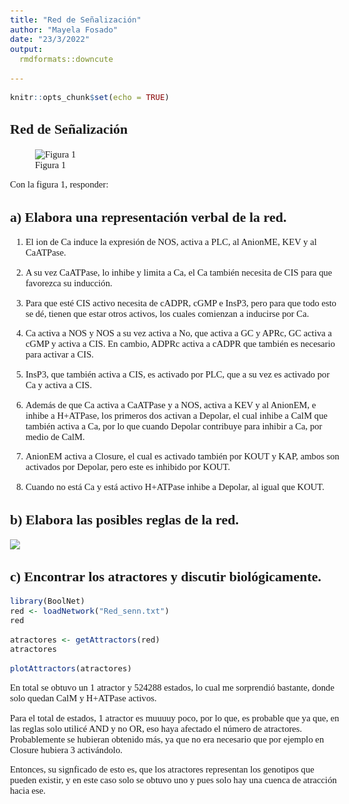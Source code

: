 ---
title: "Red de Señalización"
author: "Mayela Fosado"
date: "23/3/2022"
output: 
  rmdformats::downcute
  
---
<style type="text/css">
  body{
    font-family: Century Gothic;
  font-size: 11pt;
  
}
</style>
```{r setup, include=FALSE}
knitr::opts_chunk$set(echo = TRUE)
```

## **Red de Señalización**

![Figura 1](https://lh3.googleusercontent.com/pw/AM-JKLX3zG8_w-bRvHapvzZi1203HPLx9Q2ZG7sV1F7abNcCSR_dGP65gWNYeQsAOGt8coIO0mp9spT8Cl5P6tmQZZ8Uh1Kg21UZMgC84TU-P6c1pBnrtumnZgj7WVqROtB0pUkUSv-gxSPMys5-nkfCkf0k=w323-h236-no?authuser=0)

Con la figura 1, responder:

## **a) Elabora una representación verbal de la red.**

1. El ion de Ca induce la expresión de NOS, activa a PLC, al AnionME, KEV y al CaATPase.

2. A su vez CaATPase, lo inhibe y limita a Ca, el Ca también necesita de CIS para que favorezca su inducción.

3. Para que esté CIS activo necesita de cADPR, cGMP e InsP3, pero para que todo esto se dé, tienen que estar otros activos, los cuales comienzan a inducirse por Ca.

4. Ca activa a NOS y NOS a su vez activa a No, que activa a GC y APRc, GC activa a cGMP y activa a CIS. En cambio, ADPRc activa a cADPR que también es necesario para activar a CIS.

5. InsP3, que también activa a CIS, es activado por PLC, que a su vez es activado por Ca y activa a CIS.

6. Además de que Ca activa a CaATPase y a NOS, activa a KEV y al AnionEM, e inhibe a H+ATPase, los primeros dos activan a Depolar, el cual inhibe a CalM que también activa a Ca, por lo que cuando Depolar contribuye para inhibir a Ca, por medio de CalM.

7. AnionEM activa a Closure, el cual es activado también por KOUT y KAP, ambos son activados por Depolar, pero este es inhibido por KOUT.

8. Cuando no está Ca y está activo H+ATPase inhibe a Depolar, al igual que KOUT.

## **b) Elabora las posibles reglas de la red.**

![ ](https://lh3.googleusercontent.com/pw/AM-JKLVEv6PUQtXcFmAy46Tkll2bgcKUvNcROrzO38XOifEgfoLbsCUzu5w1gk0zX32DEX_mEZ8VcgSSn-Bt70U8MIvMseInyARkY6_oInMCneTtW-CC_R5ZLOE-d-By7c1qm7dB5xqnhRiAKQ8AYr2I56Kc=w606-h468-no?authuser=0)

## **c) Encontrar los atractores y discutir biológicamente.**

```{r }
library(BoolNet)
red <- loadNetwork("Red_senn.txt")
red

atractores <- getAttractors(red)
atractores

plotAttractors(atractores)
```

En total se obtuvo un 1 atractor y 524288 estados, lo cual me sorprendió bastante, donde solo quedan CalM y H+ATPase activos.

Para el total de estados, 1 atractor es muuuuy poco, por lo que, es probable que ya que, en las reglas solo utilicé AND y no OR, eso haya afectado el número de atractores. Probablemente se hubieran obtenido más, ya que no era necesario que por ejemplo en Closure hubiera 3 activándolo.

Entonces, su signficado de esto es, que los atractores representan los genotipos que pueden existir, y en este caso solo se obtuvo uno y pues solo hay una cuenca de atracción hacia ese.


